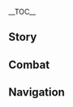 {{CharacterTabs}}
{{LanguageTabs}}
__TOC__
==Story==
{{VO/Story
|character           = Freminet
|language            = ko
|name                = 프레미네

<!-- Hello -->
|vo_01_01_title      = 첫 만남…
|vo_01_01_subtitle   = Hello
|vo_01_01_file       = VO_{language}{character} Hello.ogg
|vo_01_01_tx         = 안녕, 난 프레미네야…. 아, 악수는 됐어…. 아니, 그러니까… 격식 차릴 필요 없다는 뜻이야. 난 잠수부라 해저 유적을 탐사하거나 소재를 인양하고 싶다면 도움이 될 수 있겠지만… 다른 일을 맡기면 널 실망시킬지도 몰라…
|vo_01_01_rm         = 

<!-- Chats -->
|vo_02_01_title      = 잡담·해저
|vo_02_01_subtitle   = Chat: Ocean Depths
|vo_02_01_file       = VO_{language}{character} Chat - Ocean Depths.ogg
|vo_02_01_tx         = 아무도 없는 해저로 가서 혼자 조용히 있고 싶어…
|vo_02_01_rm         = 
|vo_02_02_title      = 잡담·원리
|vo_02_02_subtitle   = Chat: Principles
|vo_02_02_file       = VO_{language}{character} Chat - Principles.ogg
|vo_02_02_tx         = 기계 장치는 구조와 원리를 익히면 고장을 알아낼 수 있어…. 하지만 한 사람을 아는 건 훨씬 어려운 일이지
|vo_02_02_rm         = 
|vo_02_03_title      = 잡담·집
|vo_02_03_subtitle   = Chat: Home
|vo_02_03_file       = VO_{language}{character} Chat - Home.ogg
|vo_02_03_tx         = 내가 어디서 떠돌든, 그 화롯불이 타오르고 있는 한 난 돌아갈 집이 있어…
|vo_02_03_rm         = 

<!-- Weather -->
|vo_03_01_title      = 비가 올 때…
|vo_03_01_subtitle   = When It Rains
|vo_03_01_file       = VO_{language}{character} When It Rains.ogg
|vo_03_01_tx         = 비가 내릴 때마다 마음이 무거워져…
|vo_03_01_rm         = 
|vo_03_02_title      = 비가 그친 후…
|vo_03_02_subtitle   = After the Rain
|vo_03_02_file       = VO_{language}{character} After the Rain.ogg
|vo_03_02_tx         = 비가 멈춘 건가? 잘됐다…
|vo_03_02_rm         = 
|vo_03_03_title      = 번개가 칠 때…
|vo_03_03_subtitle   = When Thunder Strikes
|vo_03_03_file       = VO_{language}{character} When Thunder Strikes.ogg
|vo_03_03_tx         = 페어, 내가 널 지켜줄게. 무서워하지 마
|vo_03_03_rm         = 
|vo_03_04_title      = 눈이 올 때…
|vo_03_04_subtitle   = When It Snows
|vo_03_04_file       = VO_{language}{character} When It Snows.ogg
|vo_03_04_tx         = 춥다…. 잠수 헬멧을… 착용해야 할까…
|vo_03_04_rm         = 
|vo_03_05_title      = 강풍이 불 때…
|vo_03_05_subtitle   = When the Wind Is Blowing
|vo_03_05_file       = VO_{language}{character} When the Wind Is Blowing.ogg
|vo_03_05_tx         = 바닷속으로 들어가고 싶어
|vo_03_05_rm         = 

<!-- Greetings -->
|vo_04_01_title      = 아침 인사…
|vo_04_01_subtitle   = Good Morning
|vo_04_01_file       = VO_{language}{character} Good Morning.ogg
|vo_04_01_tx         = 안녕. 저기, 내가 해야 할 임무가 있을까? 없다면 외출할까 하는데…
|vo_04_01_rm         = 
|vo_04_02_title      = 점심 인사…
|vo_04_02_subtitle   = Good Afternoon
|vo_04_02_file       = VO_{language}{character} Good Afternoon.ogg
|vo_04_02_tx         = 기계 내부에는 고장이 없는데, 태엽이 낡았나? 그럼 고치기 쉽지…. 미안, 난… 어… 혹시 아까 날 불렀어?
|vo_04_02_rm         = 
|vo_04_03_title      = 저녁 인사…
|vo_04_03_subtitle   = Good Evening
|vo_04_03_file       = VO_{language}{character} Good Evening.ogg
|vo_04_03_tx         = 해물 스튜 한 그릇 먹을래? 오늘 잡은 새우랑 조개로 끓였어. 난 요리에 서툴지만 식재료가 싱싱하니까 맛이… 나쁘진 않을 거야
|vo_04_03_rm         = 
|vo_04_04_title      = 굿나잇…
|vo_04_04_subtitle   = Good Night
|vo_04_04_file       = VO_{language}{character} Good Night.ogg
|vo_04_04_tx         = 넌 먼저 가 쉬어. 난 책을 좀 더 보다가 잘게. 응? 무슨 책이냐고? 이건… 음, 자, 잠수에 관한 책이야. 난 배워야 할 기술이 아직 많거든…. 아무튼, 잘 자!
|vo_04_04_rm         = 

<!-- About -->
|vo_05_01_title      = 프레미네 자신에 대해·잠수
|vo_05_01_subtitle   = About {character}: Diving
|vo_05_01_file       = VO_{language}{character} About {character} - Diving.ogg
|vo_05_01_tx         = 알다시피 내 얼마 없는 장점이 바로 잠수야. 돌말을 접하는 시간이 사람이랑 말하는 시간보다 많지. 돌말은 나에게 질책하거나 실망감을 드러내지 않아. 같이 조용히 떠다닐 뿐이지…. 물속 세계는 육지보다 훨씬 단순해
|vo_05_01_rm         = 
|vo_05_02_title      = 프레미네 자신에 대해·태엽 펭귄
|vo_05_02_subtitle   = About {character}: Clockwork Penguin
|vo_05_02_friendship = 4
|vo_05_02_file       = VO_{language}{character} About {character} - Clockwork Penguin.ogg
|vo_05_02_tx         = 외로운 밤에는 페어가 내 곁을 지켜줬어. 다른 아이들도 곁을 지켜줄 장난감이 필요할 것 같아서 태엽 펭귄을 만들고 레쇼의 태엽 공방에 위탁 판매했는데… 평가는 좋지만 매출은 별로래. 오히려 어른들이 더 선호한다더라… 하아
|vo_05_02_rm         = 

<!-- About Us -->
|vo_06_01_title      = 우리에 대해·명령
|vo_06_01_subtitle   = About Us: Orders
|vo_06_01_file       = VO_{language}{character} About Us - Orders.ogg
|vo_06_01_tx         = 「명령」은 내 등 뒤에 달린 태엽과도 같아서, 벗어나면 오히려 적응이 안 돼. 만약 나에게 지시할 게 있다면 망설이지 마
|vo_06_01_rm         = 
|vo_06_02_title      = 우리에 대해·동료
|vo_06_02_subtitle   = About Us: Companionship
|vo_06_02_friendship = 6
|vo_06_02_file       = VO_{language}{character} About Us - Companionship.ogg
|vo_06_02_tx         = 너에 대해 더 알려줘. 네 취미, 입맛, 좋아하는 색깔, 키우고 싶은 동물 등등…. 우리가 「동료」라면 우리 사이의 연결 고리는 톱니바퀴와 장치보다 더 긴밀해야 해
|vo_06_02_rm         = 

<!-- Miscellany I -->
|vo_07_01_title      = 「신의 눈」에 대해…
|vo_07_01_subtitle   = About the Vision
|vo_07_01_friendship = 4
|vo_07_01_file       = VO_{language}{character} About the Vision.ogg
|vo_07_01_tx         = 「신의 눈」을 갖게 된 뒤로 잠수할 때 헬멧을 쓸 필요가 없어졌어. 하지만 헬멧이 외부의 소음을 단절시켜 줘서 안정감이 들기 때문에 버릴 수 없더라고. 「신의 눈」과 헬멧… 그리고 내 숨결과 페어, 난 늘 이 모든 것들의 도움을 받고 있어
|vo_07_01_rm         = 
|vo_07_02_title      = 하고 싶은 이야기…
|vo_07_02_subtitle   = Something to Share
|vo_07_02_file       = VO_{language}{character} Something to Share.ogg
|vo_07_02_tx         = 바닷속에서 하늘을 바라보면 햇빛도 눈 부시지 않아. 그래서 난 물속을 좋아해
|vo_07_02_rm         = 
|vo_07_03_title      = 흥미있는 일·푸른 수정 소라
|vo_07_03_subtitle   = Interesting Things: [[Beryl Conch]]es
|vo_07_03_file       = VO_{language}{character} Interesting Things - Beryl Conches.ogg
|vo_07_03_tx         = 물속에서 푸른 수정 소라를 많이 봤는데, 정교한 무늬를 보고 있으면 시간 가는 줄 모르겠더라. 이렇게 아름다운 생물도 화석이 되었는데, 우리 주변의 경치도 언젠가는 바닷속으로 가라앉지 않을까?
|vo_07_03_rm         = 
|vo_07_04_title      = 흥미있는 일·형광별
|vo_07_04_subtitle   = Interesting Things: Lumitoile
|vo_07_04_file       = VO_{language}{character} Interesting Things - Lumitoile.ogg
|vo_07_04_tx         = 형광별은 늘 다른 물건에 붙어있어. 암초나 부두에 붙어있을 때도 있지만, 거대한 해저 건물에 붙어있을 때가 더 많아. 치친이 빛에 모여드는 것처럼, 형광별은 인류를 동경하는 게 아닐까?
|vo_07_04_rm         = 

<!-- About Others -->
|vo_08_01_title      = 「아버지」에 대해·눈물
|vo_08_01_subtitle   = About "[[Arlecchino|Father]]": Tears
|vo_08_01_friendship = 4
|vo_08_01_file       = VO_{language}{character} About Father - Tears.ogg
|vo_08_01_tx         = 「아버지」는 아이들이 우는 걸 싫어하셨어. 눈물은 감성과 나약함의 산물이라고 하셨지. 「아버지」에게 혼나면 난 꾹 참았다가 물속에 들어가서 울었어. 바다 이슬 꽃이 곁에 있어줘서 다행이야
|vo_08_01_rm         = 
|vo_08_02_title      = 「아버지」에 대해·교육
|vo_08_02_subtitle   = About "Father": Teaching
|vo_08_02_quest      = As Light Rain Falls Without Reason
|vo_08_02_friendship = 6
|vo_08_02_file       = VO_{language}{character} About Father - Teaching.ogg
|vo_08_02_tx         = 난 어렸을 때부터 가족을 위해 목숨을 바쳐야 한다고 교육받았어. 하지만 「아버지」가 권력을 잡은 뒤로, 교육 이념이 변했지. 「아버지」는 모두가 중요하기 때문에 각자의 목숨을 소중히 여겨야 한다고 하셨어. 온 힘을 다해 이 세계에서 자리를 잡아야 한다고 하셨지…. 솔직히 명령에 단순 복종하라는 것보다, 이게 훨씬 더 어려운 주문인 것 같아
|vo_08_02_rm         = 
|vo_08_03_title      = 리니에 대해·공연
|vo_08_03_subtitle   = About [[Lyney]]: Magic Shows
|vo_08_03_friendship = 4
|vo_08_03_file       = VO_{language}{character} About Lyney - Magic Shows.ogg
|vo_08_03_tx         = 리니는 집에서 종종 마술을 보여줬어. 내가 웃으면 진짜 기뻐했지. 모든 관중들이 만족할 것 같다며 말이야…. 내가 평소에 그렇게 웃음이 없나?
|vo_08_03_rm         = 
|vo_08_04_title      = 리니에 대해·가면
|vo_08_04_subtitle   = About Lyney: Mask
|vo_08_04_friendship = 6
|vo_08_04_file       = VO_{language}{character} About Lyney - Mask.ogg
|vo_08_04_tx         = 리니는 우리 소대의 리더야. 늘 형을 자처하지…. 리니가 무리하는 게 보여서 가면을 벗으라고 했는데… 리니는 인정하지 않더라. 그래서 다투기까지 했어…. 그 후로 난 더 이상 이 주제를 언급하지 않았지
|vo_08_04_rm         = 
|vo_08_05_title      = 리넷에 대해…
|vo_08_05_subtitle   = About [[Lynette]]
|vo_08_05_friendship = 4
|vo_08_05_file       = VO_{language}{character} About Lynette.ogg
|vo_08_05_tx         = 같은 임무라도 리니나 리넷이 맡으면 훌륭하게 완수하지만, 난 그러지 못해. 리넷은 늘 나에게 사람은 저마다 장점이 있다면서, 집에 고장 난 기계는 다 나 덕분에 고칠 수 있었다고 위로했지… 하, 나도 다른 방면에서 뛰어나면 좋을 텐데
|vo_08_05_rm         = 
|vo_08_06_title      = 느비예트에 대해…
|vo_08_06_subtitle   = About [[Neuvillette]]
|vo_08_06_friendship = 4
|vo_08_06_file       = VO_{language}{character} About Neuvillette.ogg
|vo_08_06_tx         = 한번은 수면 위로 나올 때 최고 심판관님이 홀로 바닷가에 서 있는 걸 봤어. 고민 중이셨을 수도 있고 단지 경치를 감상하는 중이셨을 수도 있겠지…. 물론 난 그분이 뭘 하고 계시는지 물어보진 않았어. 잠깐 눈을 마주치곤 다시 바닷속으로 잠수했거든. 다시 생각해 보니까 도망친 모양새네… 하아
|vo_08_06_rm         = 
|vo_08_07_title      = 푸리나에 대해·회피
|vo_08_07_subtitle   = About [[Furina]]: Avoiding the Question
|vo_08_07_friendship = 4
|vo_08_07_file       = VO_{language}{character} About Furina - Avoiding the Question.ogg
|vo_08_07_tx         = 난… 난 객관적으로 물의 신님을 평가할 수 없어. 역시… 그만둘래. 게다가 물의 신님과 교류한 적도 별로 없어서… 내 관점에는 편견이 있을 거야
|vo_08_07_rm         = 
|vo_08_08_title      = 푸리나에 대해·판단
|vo_08_08_subtitle   = About Furina: Verdict
|vo_08_08_friendship = 6
|vo_08_08_file       = VO_{language}{character} About Furina - Verdict.ogg
|vo_08_08_tx         = 알았어, 얘기해 볼게. 난 물의 신님이 관중석에 앉으신 걸 본 적이 있어. 그분은 말씀하실 때 아주 눈에 띄었는데, 어째서인지 침묵하실 때 더 의미심장해 보이셨지…. 그분의 눈은 마치 비밀을 간직한 심해처럼, 타인의 접촉을 두려워하는 것 같았어…. 그, 그냥 해본 헛소리야…. 미안
|vo_08_08_rm         = 
|vo_08_09_title      = 나비아에 대해…
|vo_08_09_subtitle   = About [[Navia]]
|vo_08_09_quest      = As Light Rain Falls Without Reason
|vo_08_09_friendship = 4
|vo_08_09_file       = VO_{language}{character} About Navia.ogg
|vo_08_09_tx         = 리니한테 자초지종을 들었어. 너와 나비아 씨의 아낌없는 도움에 감사를 표할게. 나비아 씨에게도 대신 감사의 뜻을 전해줘…. 응? 직접 전하라고? 난, 난 좀… 윽, 갑자기 배가 아프네. 미안, 먼저 가볼게
|vo_08_09_rm         = 
|vo_08_10_title      = 샤를로트에 대해…
|vo_08_10_subtitle   = About [[Charlotte]]
|vo_08_10_friendship = 4
|vo_08_10_file       = VO_{language}{character} About Charlotte.ogg
|vo_08_10_tx         = 어째서인지 샤를로트 씨는 내가 평범한 잠수부라는 걸 믿지 않더라. 내 과거에 「기삿거리」가 숨어 있다고 생각하던데… 내가 거짓말할 때 그렇게 부자연스러운가?
|vo_08_10_rm         = 
|vo_08_11_title      = 클로린드에 대해…
|vo_08_11_subtitle   = About [[Clorinde]]
|vo_08_11_quest      = Cataclysm's Quickening
|vo_08_11_friendship = 4
|vo_08_11_file       = VO_{language}{character} About Clorinde.ogg
|vo_08_11_tx         = 클로린드 씨는 내 목숨을 구해준 은인인데, 내 「보답」을 바라지 않아. 빚을 졌는데 제대로 갚을 수가 없다니… 마음이 편치 않네
|vo_08_11_rm         = 
|vo_08_12_title      = 슈브르즈에 대해…
|vo_08_12_subtitle   = About [[Chevreuse]]
|vo_08_12_friendship = 4
|vo_08_12_file       = VO_{language}{character} About Chevreuse.ogg
|vo_08_12_tx         = 슈브르즈 씨는 늘 가장 값진 화승총 부품을 장만하러 보몬트 공방에 간다고 들었어. 나도 돈을 많이 벌면 페어에게 더 좋은 부품을 사줄 수 있겠지?
|vo_08_12_rm         = 

<!-- More About -->
|vo_09_01_title      = 프레미네에 대해 알기·첫 번째
|vo_09_01_subtitle   = More About {character}: I
|vo_09_01_file       = VO_{language}{character} More About {character} - 01.ogg
|vo_09_01_tx         = 미안, 재밌는 이야기가 없네…. 억지로 말해봤자 분위기만 망칠 거야…
|vo_09_01_rm         = 
|vo_09_02_title      = 프레미네에 대해 알기·두 번째
|vo_09_02_subtitle   = More About {character}: II
|vo_09_02_friendship = 3
|vo_09_02_file       = VO_{language}{character} More About {character} - 02.ogg
|vo_09_02_tx         = 내 얼굴을 안 보겠다고 약속하거나 헬멧 쓰는 걸 허락해 주면… 한번 얘기해 볼게. 심리적인 부담도 있지만… 난 과거를 회피하는 것에 익숙해져서 그래…
|vo_09_02_rm         = 
|vo_09_03_title      = 프레미네에 대해 알기·세 번째
|vo_09_03_subtitle   = More About {character}: III
|vo_09_03_quest      = As Light Rain Falls Without Reason
|vo_09_03_friendship = 4
|vo_09_03_file       = VO_{language}{character} More About {character} - 03.ogg
|vo_09_03_tx         = 책에서 봤는데, 사람이 죽으면 하늘의 별이 돼서 세상을 내려다본다고 해…. 난 친아버지가 싫어. 어머니랑 나를 버렸으니까. 그 녀석은 아무래도 좋아…. 하지만 하늘에 계신 어머니께서 자신이 목숨 걸고 지킨 나약한 자식이 아직도 홀로서지 못한 걸 보면… 실망하지 않으실까?
|vo_09_03_rm         = 
|vo_09_04_title      = 프레미네에 대해 알기·네 번째
|vo_09_04_subtitle   = More About {character}: IV
|vo_09_04_quest      = As Light Rain Falls Without Reason
|vo_09_04_friendship = 5
|vo_09_04_file       = VO_{language}{character} More About {character} - 04.ogg
|vo_09_04_tx         = 전임 원장님이 관리하던 시절의 「집」은 떠올리기 싫어…. 바닷속에 숨는 습관이 그때 생긴 거야. 하지만 「아버지」는 날 변화시켰고, 「집」에 대한 내 생각도 바꾸었지…. 나중에는 리니와 리넷도 우리의 「가족」이 되었고… 나는 처음으로 마음을 나눈 동료를 만나게 됐어
|vo_09_04_rm         = 
|vo_09_05_title      = 프레미네에 대해 알기·다섯 번째
|vo_09_05_subtitle   = More About {character}: V
|vo_09_05_quest      = As Light Rain Falls Without Reason
|vo_09_05_friendship = 6
|vo_09_05_file       = VO_{language}{character} More About {character} - 05.ogg
|vo_09_05_tx         = 난 모든 걸 걸고 지금의 집을 지키기로 맹세했어. 한 치도 물러나지 않을 거야. 이건 전임 원장님의 명령이나 「아버지」의 기대가 아니라… 나 자신의 소원이야. 「집」의 비밀을 지켜줘…. 내 소원과 함께
|vo_09_05_rm         = 

<!-- Miscellany II -->
|vo_10_01_title      = 프레미네의 취미…
|vo_10_01_subtitle   = {character}'s Hobbies
|vo_10_01_file       = VO_{language}{character} Hobbies.ogg
|vo_10_01_tx         = 난 잠수 말고도 기계를 해체하거나 개조하는 것을 좋아해. 가끔은 수집한 재료로 새로운 태엽 장난감을 만들지. 페어? 페어는 나랑 같이 자란 가족이나 다름없어…. 난 늘 페어한테 새로운 기능을 추가하고 있는걸…. 언젠가는 페어도 자유롭게 하늘을 날 수 있었으면 좋겠어
|vo_10_01_rm         = 
|vo_10_02_title      = 프레미네의 고민…
|vo_10_02_subtitle   = {character}'s Troubles
|vo_10_02_file       = VO_{language}{character} Troubles.ogg
|vo_10_02_tx         = 대답하기 어려운 질문이네. 난 급히 해결해야 할 문제는 없지만 고민거리가 한가득이야. 날 진열대에 있는 인형으로 비유하자면, 어디서부터 고쳐야 할지 모르는 인형이지…. 문제의 원인은 여전히… 내가 나약한 탓일 거야
|vo_10_02_rm         = 
|vo_10_03_title      = 좋아하는 음식…
|vo_10_03_subtitle   = Favorite Food
|vo_10_03_file       = VO_{language}{character} Favorite Food.ogg
|vo_10_03_tx         = 생선이나 새우 같은 해산물이 좋아…. 게도 괜찮고. 내 입맛이 리니와 리넷의 입맛이랑 비슷해서 다행이야. 같이 밥 먹기 좋으니까…. 조리법은 그 둘의 의견을 따르는 편이야
|vo_10_03_rm         = 
|vo_10_04_title      = 싫어하는 음식…
|vo_10_04_subtitle   = Least Favorite Food
|vo_10_04_file       = VO_{language}{character} Least Favorite Food.ogg
|vo_10_04_tx         = 난 커피를 못 마셔. 반 컵 이상 마시면 금세 심장이 두근거리고 호흡이 가빠지지. 사람들은 커피가 정신을 차리게 해준다고 하는데, 나에겐 고문이나 다름없어…
|vo_10_04_rm         = 

<!-- Receiving a Gift -->
|vo_11_01_title      = 선물 획득·첫 번째
|vo_11_01_subtitle   = Receiving a Gift: I
|vo_11_01_file       = VO_{language}{character} Receiving a Gift - 01.ogg
|vo_11_01_tx         = 맛있다. 너무 맛있어서 다 먹기 아까울 정도야
|vo_11_01_rm         = 
|vo_11_02_title      = 선물 획득·두 번째
|vo_11_02_subtitle   = Receiving a Gift: II
|vo_11_02_file       = VO_{language}{character} Receiving a Gift - 02.ogg
|vo_11_02_tx         = 늘 정성껏 요리를 만드는 걸 보아하니, 네 취미는 요리였구나?
|vo_11_02_rm         = 
|vo_11_03_title      = 선물 획득·세 번째
|vo_11_03_subtitle   = Receiving a Gift: III
|vo_11_03_file       = VO_{language}{character} Receiving a Gift - 03.ogg
|vo_11_03_tx         = 미안. 방금 순간적으로 도망칠 뻔했어. 네가 애써 만든 건데…
|vo_11_03_rm         = 

<!-- Birthday -->
|vo_12_01_title      = 생일…
|vo_12_01_subtitle   = Birthday
|vo_12_01_file       = VO_{language}{character} Birthday.ogg
|vo_12_01_tx         = 나를 따라와 줄래? 경치가 아름다운 수역을 알고 있어. 책 속 세계보다 훨씬 몽환적인 곳이지. 난 그곳에 비밀 기지를 세우고 빛나는 해양생물을 키우고 있어…. 거기서 색다른 방식으로 생일을 보내고, 끝에 축하의 말을 전하고 싶은데… 같이 가 줄 수 있을까?
|vo_12_01_rm         = 

<!-- Feelings About Ascension -->
|vo_13_01_title      = 돌파의 느낌·기
|vo_13_01_subtitle   = Feelings About Ascension: Intro
|vo_13_01_ascension  = 1
|vo_13_01_file       = VO_{language}{character} Feelings About Ascension - 01.ogg
|vo_13_01_tx         = 진짜… 괜찮겠어?
|vo_13_01_rm         = 
|vo_13_02_title      = 돌파의 느낌·승
|vo_13_02_subtitle   = Feelings About Ascension: Building Up
|vo_13_02_ascension  = 2
|vo_13_02_file       = VO_{language}{character} Feelings About Ascension - 02.ogg
|vo_13_02_tx         = 이러지 않아도 난 너에게 복종할 거야
|vo_13_02_rm         = 
|vo_13_03_title      = 돌파의 느낌·전
|vo_13_03_subtitle   = Feelings About Ascension: Climax
|vo_13_03_ascension  = 4
|vo_13_03_file       = VO_{language}{character} Feelings About Ascension - 03.ogg
|vo_13_03_tx         = 네 시간과 체력은 소중한데, 다른 사람과 함께하는 데 쓰는 게 더… 좋지 않을까?
|vo_13_03_rm         = 
|vo_13_04_title      = 돌파의 느낌·결
|vo_13_04_subtitle   = Feelings About Ascension: Conclusion
|vo_13_04_ascension  = 6
|vo_13_04_file       = VO_{language}{character} Feelings About Ascension - 04.ogg
|vo_13_04_tx         = 어떻게 해야 너에게 보답할 수 있을까, 어떻게 해야 내 마음을 전달할 수 있을까…. 연습이 부족한 나… 난 말실수해서 네 기분을 상하게 할까 봐 걱정돼…. 미안, 아무 말 안 하고 그냥 네 옆에 있어도 될까?
|vo_13_04_rm         = 
|vo_13_04_tl         = 
}}

==Combat==
{{Combat VO
|character           = Freminet
|language            = ko

<!-- Elemental Skill -->
|skill_1_tx          = 페어!
|skill_1_rm          = 
|skill_2_tx          = 작동해
|skill_2_rm          = 
|skill_3_tx          = 한파가 몰아친다
|skill_3_rm          = 
|skill_4_file        = Elemental Skill 1 04, Elemental Skill 1 05, Elemental Skill 1 06

<!-- Elemental Burst -->
|burst_1_tx          = 잠수… 준비 완료
|burst_1_rm          = 
|burst_2_tx          = 소탕… 시작
|burst_2_rm          = 
|burst_3_tx          = 작별할 시간이야
|burst_3_rm          = 

<!-- Sprint Start -->
|sprint-s_1_file     = Sprint Start 01,Sprint Start 02,Sprint Start 03

<!-- Deploying Wind Glider -->
|glider_1_file       = Deploying Wind Glider 01,Deploying Wind Glider 02,Deploying Wind Glider 03

<!-- Opening Treasure Chest -->
|chest_1_tx          = 버릴 금속 조각이나 부품이 있다면 나한테 줘
|chest_1_rm          = 
|chest_2_tx          = 보물이 많네
|chest_2_rm          = 
|chest_3_tx          = 분류해서 보관하자
|chest_3_rm          = 

<!-- Low HP -->
|low-hp_1_tx         = 이깟 통증 따위
|low-hp_1_rm         = 
|low-hp_2_tx         = 난 더 버틸 수 있어…
|low-hp_2_rm         = 
|low-hp_3_tx         = 호흡을… 조절해야 해
|low-hp_3_rm         = 

<!-- Ally Low HP -->
|ally-low-hp_1_tx    = 너, 상처가…
|ally-low-hp_1_rm    = 
|ally-low-hp_2_tx    = 저기… 너 혹시…
|ally-low-hp_2_rm    = 

<!-- Fallen -->
|fallen_1_tx         = 난 여전히… 돌아갈 곳이 없구나…
|fallen_1_rm         = 
|fallen_2_tx         = 바다 밑으로 가라앉는 건가?…
|fallen_2_rm         = 
|fallen_3_tx         = 「아버지」…
|fallen_3_rm         = 

<!--Light Hit Taken-->
|hit-l_1_file        = Light Hit Taken 01,Light Hit Taken 02,Light Hit Taken 03,Light Hit Taken 04,Light Hit Taken 05,Light Hit Taken 06

<!-- Heavy Hit Taken -->
|hit-h_1_tx          = 이런…
|hit-h_1_rm          = 
|hit-h_2_tx          = 안 돼…
|hit-h_2_rm          = 
|hit-h_3_file        = Heavy Hit Taken 03,Heavy Hit Taken 04,Heavy Hit Taken 05, Heavy Hit Taken 06

<!-- Joining Party -->
|join_1_tx           = 날 데려가 줘
|join_1_rm           = 
|join_2_tx           = 명령을 내려 줘
|join_2_rm           = 
|join_3_tx           = 내가 갈 곳이 어디 있겠어…
|join_3_rm           = 

<!-- Character Idles -->
|idle_1_file         = 

<!-- Light Attack -->
|atk-l_1_file        = Light Attack 01,Light Attack 02,Light Attack 03,Light Attack 04,Light Attack 05,Light Attack 06,Light Attack 07

<!-- Mid Attack -->
|atk-m_1_file        = Mid Attack 01,Mid Attack 02,Mid Attack 03

<!-- Heavy Attack -->
|atk-h_1_file        = Heavy Attack 01,Heavy Attack 02,Heavy Attack 03

<!-- Climbing -->
|climb_1_file        = Climbing 01,Climbing 02,Climbing 03

<!-- Climbing Breath -->
|climb-b_1_file      = Climbing Breath 01,Climbing Breath 02,Climbing Breath 03

<!-- Jumping -->
|jump_1_file         = Jumping 01,Jumping 02,Jumping 03,Jumping 04,Jumping 05
}}

==Navigation==
{{Character Navbox|VO-KO}}